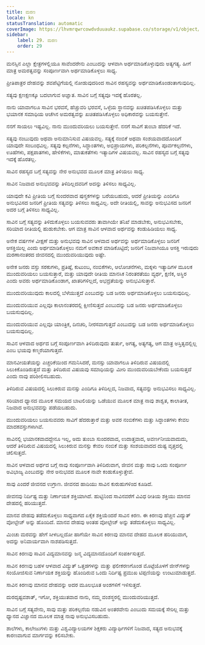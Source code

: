 ```yaml
---
title: ಮರಣ
locale: kn
statusTranslation: automatic
coverImage: https://lhvmrqwrcowdvduuaukz.supabase.co/storage/v1/object/public/strapi-uploads/small_cover-educacion-fundamental.webp-2d51a7828a2b1309555be27f7e2a61a0.webp
sidebar:
    label: 29. ಮರಣ
    order: 29
---
```

ಮನಸ್ಸಿನ ಎಲ್ಲಾ ಕ್ಷೇತ್ರಗಳಲ್ಲಿಯೂ ಸಾವೆಂದರೇನು ಎಂಬುದನ್ನು ಆಳವಾಗಿ ಅರ್ಥಮಾಡಿಕೊಳ್ಳುವುದು ಅತ್ಯಗತ್ಯ. ಹೀಗೆ ಮಾತ್ರ ಅಮರತ್ವವನ್ನು ಸಂಪೂರ್ಣವಾಗಿ ಅರ್ಥಮಾಡಿಕೊಳ್ಳಲು ಸಾಧ್ಯ.

 ಪ್ರೀತಿಪಾತ್ರರ ದೇಹವನ್ನು ಶವಪೆಟ್ಟಿಗೆಯಲ್ಲಿ ನೋಡುವುದರಿಂದ ಸಾವಿನ ರಹಸ್ಯವನ್ನು ಅರ್ಥಮಾಡಿಕೊಂಡಂತಾಗುವುದಿಲ್ಲ.

 ಸತ್ಯವು ಕ್ಷಣಕ್ಷಣಕ್ಕೂ ಬದಲಾಗುವ ಅಜ್ಞಾತ. ಸಾವಿನ ಬಗ್ಗೆ ಸತ್ಯವೂ ಇದಕ್ಕೆ ಹೊರತಲ್ಲ.

ನಾನು ಯಾವಾಗಲೂ ಸಾವಿನ ಭರವಸೆ, ಹೆಚ್ಚುವರಿ ಭರವಸೆ, ಒಳ್ಳೆಯ ಸ್ಥಾನವನ್ನು ಖಚಿತಪಡಿಸಿಕೊಳ್ಳಲು ಮತ್ತು ಭಯಾನಕ ಸಮಾಧಿಯ ಆಚೆಗಿನ ಅಮರತ್ವವನ್ನು ಖಚಿತಪಡಿಸಿಕೊಳ್ಳಲು ಅಧಿಕಾರವನ್ನು ಬಯಸುತ್ತೇನೆ.

ನನಗೆ ಸಾಯಲು ಇಷ್ಟವಿಲ್ಲ. ನಾನು ಮುಂದುವರಿಯಲು ಬಯಸುತ್ತೇನೆ. ನನಗೆ ಸಾವಿಗೆ ತುಂಬಾ ಹೆದರಿಕೆ ಇದೆ.

ಸತ್ಯವು ನಂಬುವುದು ಅಥವಾ ಅನುಮಾನಿಸುವ ವಿಷಯವಲ್ಲ. ಸತ್ಯಕ್ಕೆ ನಂಬಿಕೆ ಅಥವಾ ಸಂಶಯವಾದದೊಂದಿಗೆ ಯಾವುದೇ ಸಂಬಂಧವಿಲ್ಲ. ಸತ್ಯವು ಕಲ್ಪನೆಗಳು, ಸಿದ್ಧಾಂತಗಳು, ಅಭಿಪ್ರಾಯಗಳು, ಪರಿಕಲ್ಪನೆಗಳು, ಪೂರ್ವಕಲ್ಪನೆಗಳು, ಊಹೆಗಳು, ಪಕ್ಷಪಾತಗಳು, ಹೇಳಿಕೆಗಳು, ಮಾತುಕತೆಗಳು ಇತ್ಯಾದಿಗಳ ವಿಷಯವಲ್ಲ. ಸಾವಿನ ರಹಸ್ಯದ ಬಗ್ಗೆ ಸತ್ಯವು ಇದಕ್ಕೆ ಹೊರತಲ್ಲ.

ಸಾವಿನ ರಹಸ್ಯದ ಬಗ್ಗೆ ಸತ್ಯವನ್ನು ನೇರ ಅನುಭವದ ಮೂಲಕ ಮಾತ್ರ ತಿಳಿಯಲು ಸಾಧ್ಯ.

ಸಾವಿನ ನಿಜವಾದ ಅನುಭವವನ್ನು ತಿಳಿದಿಲ್ಲದವರಿಗೆ ಅದನ್ನು ತಿಳಿಸಲು ಸಾಧ್ಯವಿಲ್ಲ.

ಯಾವುದೇ ಕವಿ ಪ್ರೀತಿಯ ಬಗ್ಗೆ ಸುಂದರವಾದ ಪುಸ್ತಕಗಳನ್ನು ಬರೆಯಬಹುದು, ಆದರೆ ಪ್ರೀತಿಯನ್ನು ಎಂದಿಗೂ ಅನುಭವಿಸದ ಜನರಿಗೆ ಪ್ರೀತಿಯ ಸತ್ಯವನ್ನು ತಿಳಿಸಲು ಸಾಧ್ಯವಿಲ್ಲ. ಅದೇ ರೀತಿಯಲ್ಲಿ, ಸಾವನ್ನು ಅನುಭವಿಸದ ಜನರಿಗೆ ಅದರ ಬಗ್ಗೆ ತಿಳಿಸಲು ಸಾಧ್ಯವಿಲ್ಲ.

ಸಾವಿನ ಬಗ್ಗೆ ಸತ್ಯವನ್ನು ತಿಳಿದುಕೊಳ್ಳಲು ಬಯಸುವವರು ತಾವಾಗಿಯೇ ತನಿಖೆ ಮಾಡಬೇಕು, ಅನುಭವಿಸಬೇಕು, ಸರಿಯಾದ ರೀತಿಯಲ್ಲಿ ಹುಡುಕಬೇಕು. ಆಗ ಮಾತ್ರ ಸಾವಿನ ಆಳವಾದ ಅರ್ಥವನ್ನು ಕಂಡುಹಿಡಿಯಲು ಸಾಧ್ಯ.

ಅನೇಕ ವರ್ಷಗಳ ವೀಕ್ಷಣೆ ಮತ್ತು ಅನುಭವವು ಸಾವಿನ ಆಳವಾದ ಅರ್ಥವನ್ನು ಅರ್ಥಮಾಡಿಕೊಳ್ಳಲು ಜನರಿಗೆ ಆಸಕ್ತಿಯಿಲ್ಲ ಎಂದು ಅರ್ಥಮಾಡಿಕೊಳ್ಳಲು ನಮಗೆ ಅವಕಾಶ ಮಾಡಿಕೊಟ್ಟಿದೆ; ಜನರಿಗೆ ನಿಜವಾಗಿಯೂ ಆಸಕ್ತಿ ಇರುವುದು ಮರಣಾನಂತರದ ಜೀವನದಲ್ಲಿ ಮುಂದುವರಿಯುವುದು ಅಷ್ಟೇ.

ಅನೇಕ ಜನರು ವಸ್ತು ಸರಕುಗಳು, ಪ್ರತಿಷ್ಠೆ, ಕುಟುಂಬ, ನಂಬಿಕೆಗಳು, ಆಲೋಚನೆಗಳು, ಮಕ್ಕಳು ಇತ್ಯಾದಿಗಳ ಮೂಲಕ ಮುಂದುವರಿಯಲು ಬಯಸುತ್ತಾರೆ, ಮತ್ತು ಯಾವುದೇ ರೀತಿಯ ಮಾನಸಿಕ ನಿರಂತರತೆಯು ವ್ಯರ್ಥ, ಕ್ಷಣಿಕ, ಅಸ್ಥಿರ ಎಂದು ಅವರು ಅರ್ಥಮಾಡಿಕೊಂಡಾಗ, ಖಾತರಿಗಳಿಲ್ಲದೆ, ಅಭದ್ರತೆಯನ್ನು ಅನುಭವಿಸುತ್ತಾರೆ.

ಮುಂದುವರಿಯುವುದು ಕಾಲದಲ್ಲಿ ಬೆಳೆಯುತ್ತದೆ ಎಂಬುದನ್ನು ಬಡ ಜನರು ಅರ್ಥಮಾಡಿಕೊಳ್ಳಲು ಬಯಸುವುದಿಲ್ಲ.

ಮುಂದುವರಿಯುವ ಎಲ್ಲವೂ ಕಾಲಾನಂತರದಲ್ಲಿ ಕ್ಷೀಣಿಸುತ್ತದೆ ಎಂಬುದನ್ನು ಬಡ ಜನರು ಅರ್ಥಮಾಡಿಕೊಳ್ಳಲು ಬಯಸುವುದಿಲ್ಲ.

ಮುಂದುವರಿಯುವ ಎಲ್ಲವೂ ಯಾಂತ್ರಿಕ, ದಿನಚರಿ, ನೀರಸವಾಗುತ್ತದೆ ಎಂಬುದನ್ನು ಬಡ ಜನರು ಅರ್ಥಮಾಡಿಕೊಳ್ಳಲು ಬಯಸುವುದಿಲ್ಲ.

ಸಾವಿನ ಆಳವಾದ ಅರ್ಥದ ಬಗ್ಗೆ ಸಂಪೂರ್ಣವಾಗಿ ತಿಳಿದಿರುವುದು ತುರ್ತು, ಅಗತ್ಯ, ಅತ್ಯಗತ್ಯ, ಆಗ ಮಾತ್ರ ಅಸ್ತಿತ್ವದಲ್ಲಿಲ್ಲ ಎಂಬ ಭಯವು ಕಣ್ಮರೆಯಾಗುತ್ತದೆ.

ಮಾನವೀಯತೆಯನ್ನು ಎಚ್ಚರಿಕೆಯಿಂದ ಗಮನಿಸಿದರೆ, ಮನಸ್ಸು ಯಾವಾಗಲೂ ತಿಳಿದಿರುವ ವಿಷಯದಲ್ಲಿ ಸಿಲುಕಿಕೊಂಡಿರುತ್ತದೆ ಮತ್ತು ತಿಳಿದಿರುವ ವಿಷಯವು ಸಮಾಧಿಯನ್ನು ಮೀರಿ ಮುಂದುವರಿಯಬೇಕೆಂದು ಬಯಸುತ್ತದೆ ಎಂದು ನಾವು ಪರಿಶೀಲಿಸಬಹುದು.

ತಿಳಿದಿರುವ ವಿಷಯದಲ್ಲಿ ಸಿಲುಕಿರುವ ಮನಸ್ಸು ಎಂದಿಗೂ ತಿಳಿದಿಲ್ಲದ, ನಿಜವಾದ, ಸತ್ಯವನ್ನು ಅನುಭವಿಸಲು ಸಾಧ್ಯವಿಲ್ಲ.

ಸರಿಯಾದ ಧ್ಯಾನದ ಮೂಲಕ ಸಮಯದ ಬಾಟಲಿಯನ್ನು ಒಡೆಯುವ ಮೂಲಕ ಮಾತ್ರ ನಾವು ಶಾಶ್ವತ, ಕಾಲಾತೀತ, ನಿಜವಾದ ಅನುಭವವನ್ನು ಪಡೆಯಬಹುದು.

ಮುಂದುವರಿಯಲು ಬಯಸುವವರು ಸಾವಿಗೆ ಹೆದರುತ್ತಾರೆ ಮತ್ತು ಅವರ ನಂಬಿಕೆಗಳು ಮತ್ತು ಸಿದ್ಧಾಂತಗಳು ಕೇವಲ ಮಾದಕವಸ್ತುಗಳಾಗಿವೆ.

ಸಾವಿನಲ್ಲಿ ಭಯಾನಕವಾದದ್ದೇನೂ ಇಲ್ಲ, ಅದು ತುಂಬಾ ಸುಂದರವಾದ, ಉದಾತ್ತವಾದ, ಅವರ್ಣನೀಯವಾದುದು, ಆದರೆ ತಿಳಿದಿರುವ ವಿಷಯದಲ್ಲಿ ಸಿಲುಕಿರುವ ಮನಸ್ಸು ಕೇವಲ ನಂಬಿಕೆ ಮತ್ತು ಸಂಶಯವಾದದ ದುಷ್ಟ ವೃತ್ತದಲ್ಲಿ ಚಲಿಸುತ್ತದೆ.

ಸಾವಿನ ಆಳವಾದ ಅರ್ಥದ ಬಗ್ಗೆ ನಾವು ಸಂಪೂರ್ಣವಾಗಿ ತಿಳಿದಿರುವಾಗ, ಜೀವನ ಮತ್ತು ಸಾವು ಒಂದು ಸಂಪೂರ್ಣ ಅವಿಭಾಜ್ಯ ಎಂಬುದನ್ನು ನೇರ ಅನುಭವದ ಮೂಲಕ ನಾವೇ ಕಂಡುಕೊಳ್ಳುತ್ತೇವೆ.

ಸಾವು ಎಂದರೆ ಜೀವನದ ಉಗ್ರಾಣ. ಜೀವನದ ಹಾದಿಯು ಸಾವಿನ ಕುರುಹುಗಳಿಂದ ಕೂಡಿದೆ.

ಜೀವನವು ನಿರ್ದಿಷ್ಟ ಮತ್ತು ನಿರ್ಣಾಯಕ ಶಕ್ತಿಯಾಗಿದೆ. ಹುಟ್ಟಿನಿಂದ ಸಾವಿನವರೆಗೆ ವಿವಿಧ ರೀತಿಯ ಶಕ್ತಿಯು ಮಾನವ ದೇಹದಲ್ಲಿ ಹರಿಯುತ್ತದೆ.

ಮಾನವ ದೇಹವು ತಡೆದುಕೊಳ್ಳಲು ಸಾಧ್ಯವಾಗದ ಏಕೈಕ ಶಕ್ತಿಯೆಂದರೆ ಸಾವಿನ ಕಿರಣ. ಈ ಕಿರಣವು ಹೆಚ್ಚಿನ ವಿದ್ಯುತ್ ವೋಲ್ಟೇಜ್ ಅನ್ನು ಹೊಂದಿದೆ. ಮಾನವ ದೇಹವು ಅಂತಹ ವೋಲ್ಟೇಜ್ ಅನ್ನು ತಡೆದುಕೊಳ್ಳಲು ಸಾಧ್ಯವಿಲ್ಲ.

ಮಿಂಚು ಮರವನ್ನು ಹೇಗೆ ಸೀಳಬಲ್ಲದೋ ಹಾಗೆಯೇ ಸಾವಿನ ಕಿರಣವು ಮಾನವ ದೇಹದ ಮೂಲಕ ಹರಿಯುವಾಗ, ಅದನ್ನು ಅನಿವಾರ್ಯವಾಗಿ ನಾಶಪಡಿಸುತ್ತದೆ.

ಸಾವಿನ ಕಿರಣವು ಸಾವಿನ ವಿದ್ಯಮಾನವನ್ನು ಜನ್ಮ ವಿದ್ಯಮಾನದೊಂದಿಗೆ ಸಂಪರ್ಕಿಸುತ್ತದೆ.

ಸಾವಿನ ಕಿರಣವು ಬಹಳ ಆಳವಾದ ವಿದ್ಯುತ್ ಒತ್ತಡಗಳನ್ನು ಮತ್ತು ಫಲೀಕರಣಗೊಂಡ ಮೊಟ್ಟೆಯೊಳಗೆ ಜೀನ್‌ಗಳನ್ನು ಸಂಯೋಜಿಸುವ ನಿರ್ಣಾಯಕ ಶಕ್ತಿಯನ್ನು ಹೊಂದಿರುವ ಒಂದು ನಿರ್ದಿಷ್ಟ ಪ್ರಮುಖ ಟಿಪ್ಪಣಿಯನ್ನು ಉಂಟುಮಾಡುತ್ತದೆ.

ಸಾವಿನ ಕಿರಣವು ಮಾನವ ದೇಹವನ್ನು ಅದರ ಮೂಲಭೂತ ಅಂಶಗಳಿಗೆ ಇಳಿಸುತ್ತದೆ.

ದುರದೃಷ್ಟವಶಾತ್, ಇಗೋ, ಶಕ್ತಿಯುತವಾದ ನಾನು, ನಮ್ಮ ವಂಶಸ್ಥರಲ್ಲಿ ಮುಂದುವರಿಯುತ್ತದೆ.

ಸಾವಿನ ಬಗ್ಗೆ ಸತ್ಯವೇನು, ಸಾವು ಮತ್ತು ಪರಿಕಲ್ಪನೆಯ ನಡುವಿನ ಅಂತರವೇನು ಎಂಬುದು ಸಮಯಕ್ಕೆ ಸೇರಿಲ್ಲ ಮತ್ತು ಧ್ಯಾನದ ವಿಜ್ಞಾನದ ಮೂಲಕ ಮಾತ್ರ ನಾವು ಅನುಭವಿಸಬಹುದು.

ಶಾಲೆಗಳು, ಕಾಲೇಜುಗಳು ಮತ್ತು ವಿಶ್ವವಿದ್ಯಾಲಯಗಳ ಶಿಕ್ಷಕರು ವಿದ್ಯಾರ್ಥಿಗಳಿಗೆ ನಿಜವಾದ, ಸತ್ಯದ ಅನುಭವಕ್ಕೆ ಕಾರಣವಾಗುವ ಮಾರ್ಗವನ್ನು ಕಲಿಸಬೇಕು.

